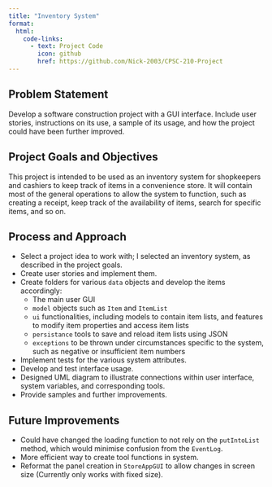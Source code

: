 ```yaml
---
title: "Inventory System"
format:
  html:
    code-links:
      - text: Project Code
        icon: github
        href: https://github.com/Nick-2003/CPSC-210-Project
---
```


## Problem Statement

Develop a software construction project with a GUI interface. Include user stories, instructions on its use, a sample of its usage, and how the project could have been further improved.

## Project Goals and Objectives

This project is intended to be used as an inventory system for shopkeepers and cashiers to keep track of items in a convenience store. It will contain most of the general operations to allow the system to function, such as creating a receipt, keep track of the availability of items, search for specific items, and so on.

## Process and Approach

- Select a project idea to work with; I selected an inventory system, as described in the project goals.
- Create user stories and implement them.
- Create folders for various `data` objects and develop the items accordingly:
  - The main user GUI
  - `model` objects such as `Item` and `ItemList`
  - `ui` functionalities, including models to contain item lists, and features to modify item properties and access item lists
  - `persistance` tools to save and reload item lists using JSON
  - `exceptions` to be thrown under circumstances specific to the system, such as negative or insufficient item numbers
- Implement tests for the various system attributes.
- Develop and test interface usage.
- Designed UML diagram to illustrate connections within user interface, system variables, and corresponding tools.
- Provide samples and further improvements.

## Future Improvements
- Could have changed the loading function to not rely on the `putIntoList` method, which would minimise confusion from the `EventLog`.
- More efficient way to create tool functions in system.
- Reformat the panel creation in `StoreAppGUI` to allow changes in screen size (Currently only works with fixed size).

